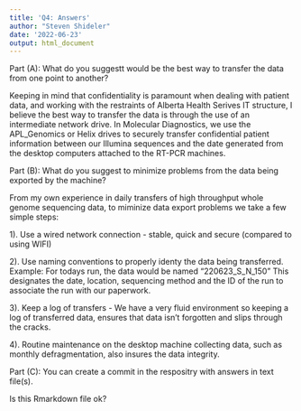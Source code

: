 ```yaml
---
title: 'Q4: Answers'
author: "Steven Shideler"
date: '2022-06-23'
output: html_document
---
```


Part (A): What do you suggestt would be the best way to transfer the data from one point to another?

Keeping in mind that confidentiality is paramount when dealing with patient data, and working with the 
restraints of Alberta Health Serives IT structure, I believe the best way to transfer the data is through
the use of an intermediate network drive. In Molecular Diagnostics, we use the APL_Genomics or Helix drives to securely transfer confidential patient information between our Illumina sequences and the date generated from the desktop computers attached to the RT-PCR machines. 

Part (B): What do you suggest to minimize problems from the data being exported by the machine?

From my own experience in daily transfers of high throughput whole genome sequencing data, to miminize data export problems we take a few simple steps: 

1). Use a wired network connection - stable, quick and secure (compared to using WIFI)

2). Use naming conventions to properly identy the data being transferred. 
Example: For todays run, the data would be named "220623_S_N_150" This designates the date, location, sequencing method and the ID of the run to associate the run with our paperwork. 

3). Keep a log of transfers - We have a very fluid environment so keeping a log of transferred data, ensures that data isn't forgotten and slips through the cracks. 

4). Routine maintenance on the desktop machine collecting data, such as monthly defragmentation, also insures
the data integrity. 

Part (C): You can create a commit in the respositry with answers in text file(s). 

Is this Rmarkdown file ok? 

